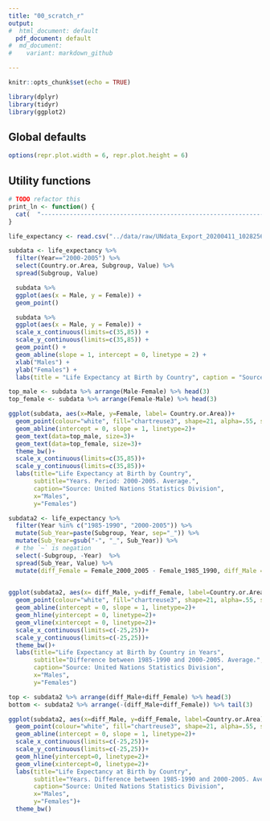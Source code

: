 ```yaml
---
title: "00_scratch_r"
output:
#  html_document: default
  pdf_document: default
#  md_document:
#    variant: markdown_github

---
```


```r
knitr::opts_chunk$set(echo = TRUE)
```


```r
library(dplyr)
library(tidyr)
library(ggplot2)
```

## Global defaults

```r
options(repr.plot.width = 6, repr.plot.height = 6)

```


## Utility functions

```r
# TODO refactor this 
print_ln <- function() {
  cat(  "--------------------------------------------------------------------------------\n"  )
}
```


```r
life_expectancy <- read.csv("../data/raw/UNdata_Export_20200411_102825637.csv", stringsAsFactors = FALSE)

```


```r

subdata <- life_expectancy %>% 
  filter(Year=="2000-2005") %>%
  select(Country.or.Area, Subgroup, Value) %>%
  spread(Subgroup, Value)

```



```r
  subdata %>%
  ggplot(aes(x = Male, y = Female)) +
  geom_point() 

```


```r
  subdata %>%
  ggplot(aes(x = Male, y = Female)) +
  scale_x_continuous(limits=c(35,85)) +
  scale_y_continuous(limits=c(35,85)) +
  geom_point() + 
  geom_abline(slope = 1, intercept = 0, linetype = 2) + 
  xlab("Males") +
  ylab("Females") +
  labs(title = "Life Expectancy at Birth by Country", caption = "Source: United Nations Statistics Division")


```


```r
top_male <- subdata %>% arrange(Male-Female) %>% head(3)
top_female <- subdata %>% arrange(Female-Male) %>% head(3)

ggplot(subdata, aes(x=Male, y=Female, label= Country.or.Area))+
  geom_point(colour="white", fill="chartreuse3", shape=21, alpha=.55, size=5)+
  geom_abline(intercept = 0, slope = 1, linetype=2)+
  geom_text(data=top_male, size=3)+
  geom_text(data=top_female, size=3)+
  theme_bw()+
  scale_x_continuous(limits=c(35,85))+
  scale_y_continuous(limits=c(35,85))+
  labs(title="Life Expectancy at Birth by Country",
       subtitle="Years. Period: 2000-2005. Average.",
       caption="Source: United Nations Statistics Division",
       x="Males",
       y="Females")

```


```r
subdata2 <- life_expectancy %>% 
  filter(Year %in% c("1985-1990", "2000-2005")) %>% 
  mutate(Sub_Year=paste(Subgroup, Year, sep="_")) %>% 
  mutate(Sub_Year=gsub("-", "_", Sub_Year)) %>% 
  # the `~` is negation
  select(-Subgroup, -Year)  %>%
  spread(Sub_Year, Value) %>%
  mutate(diff_Female = Female_2000_2005 - Female_1985_1990, diff_Male = Male_2000_2005 - Male_1985_1990 )
  
```


```r
ggplot(subdata2, aes(x= diff_Male, y=diff_Female, label=Country.or.Area))+
  geom_point(colour="white", fill="chartreuse3", shape=21, alpha=.55, size=5)+
  geom_abline(intercept = 0, slope = 1, linetype=2)+ 
  geom_hline(yintercept = 0, linetype=2)+
  geom_vline(xintercept = 0, linetype=2)+
  scale_x_continuous(limits=c(-25,25))+
  scale_y_continuous(limits=c(-25,25))+
  theme_bw()+
  labs(title="Life Expectancy at Birth by Country in Years",
       subtitle="Difference between 1985-1990 and 2000-2005. Average.",
       caption="Source: United Nations Statistics Division",
       x="Males",
       y="Females")

```


```r

top <- subdata2 %>% arrange(diff_Male+diff_Female) %>% head(3)
bottom <- subdata2 %>% arrange(-(diff_Male+diff_Female)) %>% tail(3)

ggplot(subdata2, aes(x=diff_Male, y=diff_Female, label=Country.or.Area), guide=FALSE)+
  geom_point(colour="white", fill="chartreuse3", shape=21, alpha=.55, size=5)+
  geom_abline(intercept = 0, slope = 1, linetype=2)+
  scale_x_continuous(limits=c(-25,25))+
  scale_y_continuous(limits=c(-25,25))+
  geom_hline(yintercept=0, linetype=2)+
  geom_vline(xintercept=0, linetype=2)+
  labs(title="Life Expectancy at Birth by Country",
       subtitle="Years. Difference between 1985-1990 and 2000-2005. Average.",
       caption="Source: United Nations Statistics Division",
       x="Males",
       y="Females")+
  theme_bw()
```


```r


```


```r


```


```r


```


```r


```


```r


```


```r


```


```r


```


```r


```


```r


```


```r


```


```r


```


```r


```

